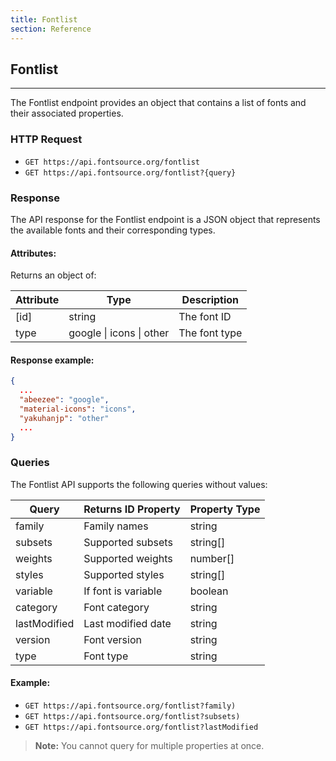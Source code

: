 ```yaml
---
title: Fontlist
section: Reference
---
```


## Fontlist

---

The Fontlist endpoint provides an object that contains a list of fonts and their associated properties.

### HTTP Request

- `GET https://api.fontsource.org/fontlist`
- `GET https://api.fontsource.org/fontlist?{query}`

### Response

The API response for the Fontlist endpoint is a JSON object that represents the available fonts and their corresponding types.

#### Attributes:

Returns an object of:

| Attribute | Type                             | Description   |
| --------- | -------------------------------- | ------------- |
| [id]      | string                           | The font ID   |
| type      | google &#124; icons &#124; other | The font type |

#### Response example:

```json
{
  ...
  "abeezee": "google",
  "material-icons": "icons",
  "yakuhanjp": "other"
  ...
}
```

### Queries

The Fontlist API supports the following queries without values:

| Query        | Returns ID Property | Property Type |
| ------------ | ------------------- | ------------- |
| family       | Family names        | string        |
| subsets      | Supported subsets   | string[]      |
| weights      | Supported weights   | number[]      |
| styles       | Supported styles    | string[]      |
| variable     | If font is variable | boolean       |
| category     | Font category       | string        |
| lastModified | Last modified date  | string        |
| version      | Font version        | string        |
| type         | Font type           | string        |

#### Example:

- `GET https://api.fontsource.org/fontlist?family)`
- `GET https://api.fontsource.org/fontlist?subsets)`
- `GET https://api.fontsource.org/fontlist?lastModified`

> **Note:** You cannot query for multiple properties at once.
